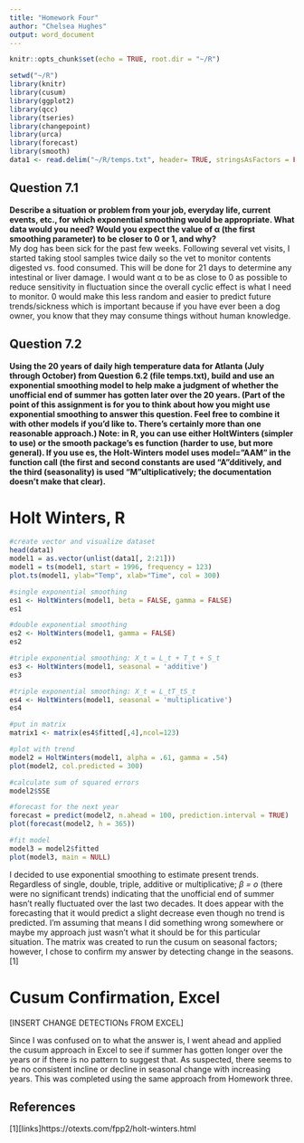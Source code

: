 ---
title: "Homework Four"
author: "Chelsea Hughes"
output: word_document
---
 
```{r setup, include=FALSE}
knitr::opts_chunk$set(echo = TRUE, root.dir = "~/R")
```

```{r hwsetup, include=FALSE}
setwd("~/R")
library(knitr)
library(cusum)
library(ggplot2)
library(qcc)
library(tseries)
library(changepoint)
library(urca)
library(forecast) 
library(smooth)
data1 <- read.delim("~/R/temps.txt", header= TRUE, stringsAsFactors = FALSE)
```

## Question 7.1
**Describe a situation or problem from your job, everyday life, current events, etc., for which exponential smoothing would be appropriate. What data would you need? Would you expect the value of α (the first smoothing parameter) to be closer to 0 or 1, and why?**  
My dog has been sick for the past few weeks. Following several vet visits, I started taking stool samples twice daily so the vet to monitor contents digested vs. food consumed. This will be done for 21 days to determine any intestinal or liver damage. I would want α to be as close to 0 as possible to reduce sensitivity in fluctuation since the overall cyclic effect is what I need to monitor. 0 would make this less random and easier to predict future trends/sickness which is important because if you have ever been a dog owner, you know that they may consume things without human knowledge.  

## Question 7.2
**Using the 20 years of daily high temperature data for Atlanta (July through October) from Question 6.2 (file temps.txt), build and use an exponential smoothing model to help make a judgment of whether the unofficial end of summer has gotten later over the 20 years. (Part of the point of this assignment is for you to think about how you might use exponential smoothing to answer this question. Feel free to combine it with other models if you’d like to. There’s certainly more than one reasonable approach.) Note: in R, you can use either HoltWinters (simpler to use) or the smooth package’s es function (harder to use, but more general). If you use es, the Holt-Winters model uses model=”AAM” in the function call (the first and second constants are used “A”dditively, and the third (seasonality) is used “M”ultiplicatively; the documentation doesn’t make that clear).**  

# Holt Winters, R
```{r holtwinters, include=TRUE}

#create vector and visualize dataset
head(data1)
model1 = as.vector(unlist(data1[, 2:21]))
model1 = ts(model1, start = 1996, frequency = 123)
plot.ts(model1, ylab="Temp", xlab="Time", col = 300)

#single exponential smoothing 
es1 <- HoltWinters(model1, beta = FALSE, gamma = FALSE)
es1

#double exponential smoothing 
es2 <- HoltWinters(model1, gamma = FALSE)
es2

#triple exponential smoothing: X_t = L_t + T_t + S_t
es3 <- HoltWinters(model1, seasonal = 'additive')
es3

#triple exponential smoothing: X_t = L_tT_tS_t
es4 <- HoltWinters(model1, seasonal = 'multiplicative')
es4

#put in matrix 
matrix1 <- matrix(es4$fitted[,4],ncol=123)

#plot with trend
model2 = HoltWinters(model1, alpha = .61, gamma = .54)
plot(model2, col.predicted = 300)

#calculate sum of squared errors
model2$SSE 

#forecast for the next year
forecast = predict(model2, n.ahead = 100, prediction.interval = TRUE)
plot(forecast(model2, h = 365))

#fit model 
model3 = model2$fitted
plot(model3, main = NULL)
```
I decided to use exponential smoothing to estimate present trends.  Regardless of single, double, triple, additive or multiplicative; *β = o* (there were no significant trends) indicating that the unofficial end of summer hasn't really fluctuated over the last two decades. It does appear with the forecasting that it would predict a slight decrease even though no trend is predicted.  I'm assuming that means I did something wrong somewhere or maybe my approach just wasn't what it should be for this particular situation.  The matrix was created to run the cusum on seasonal factors; however, I chose to confirm my answer by detecting change in the seasons.  [1] 

# Cusum Confirmation, Excel 

[INSERT CHANGE DETECTIONs FROM EXCEL]  

Since I was confused on to what the answer is, I went ahead and applied the cusum approach in Excel to see if summer has gotten longer over the years or if there is no pattern to suggest that.  As suspected, there seems to be no consistent incline or decline in seasonal change with increasing years.  This was completed using the same approach from Homework three.  

## References 
[1][links]https://otexts.com/fpp2/holt-winters.html  
